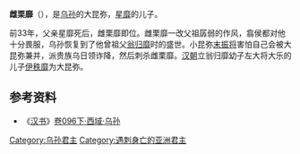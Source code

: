 '''雌栗靡'''（{{bd||？|前16年||catIdx=C}}），是[[乌孙|乌孙]]的大昆弥，[[星靡|星靡]]的儿子。

前33年，父亲星靡死后，雌栗靡即位。雌栗靡一改父祖孱弱的作风，翕侯都对他十分畏服，乌孙恢复到了他曾祖父[[翁归靡|翁归靡]]时的盛世。小昆弥[[末振将|末振将]]害怕自己会被大昆弥兼并，派贵族乌日领诈降，然后刺杀雌栗靡。[[汉朝|汉朝]]立翁归靡幼子左大将大乐的儿子[[伊秩靡|伊秩靡]]为大昆弥。

==参考资料==
*《[[汉书|汉书]]》[[s:汉书/卷096下|卷096下·西域·乌孙]]

{{start box}}
{{s-before|[[星靡|星靡]]}}
{{s-title|[[乌孙|乌孙]]大昆弥|前33年—前16年}}
{{s-after|[[伊秩靡|伊秩靡]]}}
{{end box}}

[[Category:乌孙君主|Category:乌孙君主]]
[[Category:遇刺身亡的亚洲君主|Category:遇刺身亡的亚洲君主]]